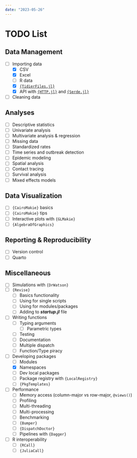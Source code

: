 ```yaml
---
date: "2023-05-26"
---
```


# TODO List {.unnumbered}

## Data Management

- [ ] Importing data
  - [x] CSV
  - [x] Excel
  - [ ] R data
  - [x] [`{TidierFiles.jl}`](https://tidierorg.github.io/TidierFiles.jl/latest/)
  - [x] API with [`{HTTP.jl}`](https://github.com/JuliaWeb/HTTP.jl) and [`{Serde.jl}`](https://bhftbootcamp.github.io/Serde.jl/stable/)
- [ ] Cleaning data

## Analyses

- [ ] Descriptive statistics
- [ ] Univariate analysis
- [ ] Multivariate analysis & regression
- [ ] Missing data
- [ ] Standardized rates
- [ ] Time series and outbreak detection
- [ ] Epidemic modeling
- [ ] Spatial analysis
- [ ] Contact tracing
- [ ] Survival analysis
- [ ] Mixed effects models

## Data Visualization

- [ ] `{CairoMakie}` basics
- [ ] `{CairoMakie}` tips
- [ ] Interactive plots with `{GLMakie}`
- [ ] `{AlgebraOfGraphics}`

## Reporting & Reproducibility

- [ ] Version control
- [ ] Quarto

## Miscellaneous

- [ ] Simulations with `{DrWatson}`
- [ ] `{Revise}`
  - [ ] Basics functionality
  - [ ] Using for single scripts
  - [ ] Using for modules/packages
  - [ ] Adding to ***startup.jl*** file
- [ ] Writing functions
  - [ ] Typing arguments
    - [ ] Parametric types
  - [ ] Testing
  - [ ] Documentation
  - [ ] Multiple dispatch
  - [ ] Function/Type piracy
- [ ] Developing packages
  - [ ] Modules
  - [x] Namespaces
  - [ ] Dev local packages
  - [ ] Package registry with `{LocalRegistry}`
  - [ ] `{PkgTemplates}`
- [ ] Performance
  - [ ] Memory access (column-major vs row-major, `@views()`)
  - [ ] Profiling
  - [ ] Multi-threading
  - [ ] Multi-processing
  - [ ] Benchmarking
  - [ ] `{Bumper}`
  - [ ] `{DispatchDoctor}`
  - [ ] Pipelines with `{Dagger}`
- [ ] R interoperability
  - [ ] `{RCall}`
  - [ ] `{JuliaCall}`
